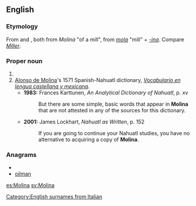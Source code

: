 ==English==
{{wikipedia}}
===Etymology===
From {{etyl|es}} and {{etyl|it}}, both from {{etyl|la}} ''Molina'' "of a mill", from ''[[mola]]'' "mill" + ''[[-ina]]''. Compare ''[[Miller]]''.

===Proper noun===
{{en-proper-noun}}

# {{surname|from=Spanish}}
# [[w:Alonso de Molina|Alonso de Molina]]'s 1571 Spanish-Nahuatl dictionary, ''[[w:Vocabulario en lengua castellana y mexicana|Vocabulario en lengua castellana y mexicana]]''.
#*'''1983:''' Frances Karttunen, ''An Analytical Dictionary of Nahuatl'', p. xv
#*:But there are some simple, basic words that appear in '''Molina''' that are not attested in any of the sources for this dictionary.
#*'''2001:''' James Lockhart, ''Nahuatl as Written'', p. 152
#*:If you are going to continue your Nahuatl studies, you have no alternative to acquiring a copy of '''Molina'''.

===Anagrams===
* {{alphagram|ailmno}}
* [[oilman#English|oilman]]


[[Category:English surnames from Italian]]

[[es:Molina]]
[[sv:Molina]]